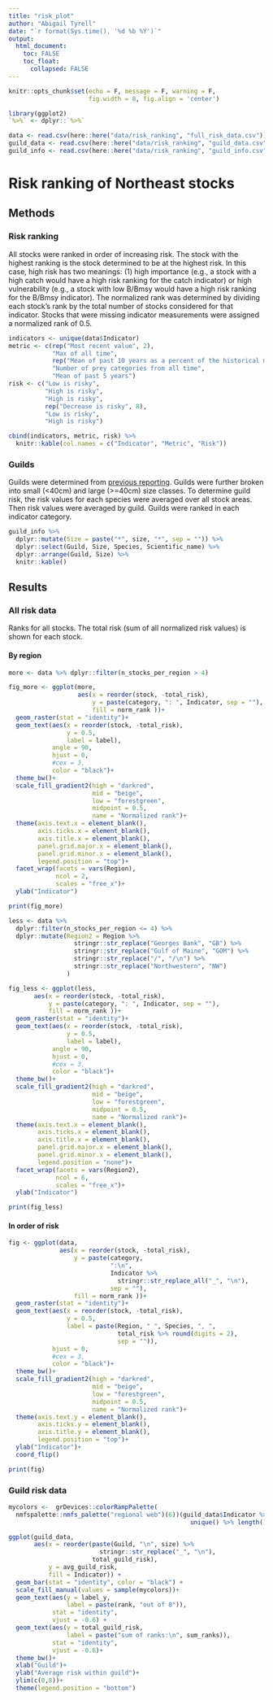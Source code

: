 ```yaml
---
title: "risk_plot"
author: "Abigail Tyrell"
date: "`r format(Sys.time(), '%d %b %Y')`"
output: 
  html_document:
    toc: FALSE
    toc_float: 
      collapsed: FALSE
---
```


```r
knitr::opts_chunk$set(echo = F, message = F, warning = F, 
                      fig.width = 8, fig.align = 'center')

library(ggplot2)
`%>%` <- dplyr::`%>%`

data <- read.csv(here::here("data/risk_ranking", "full_risk_data.csv"))
guild_data <- read.csv(here::here("data/risk_ranking", "guild_data.csv"))
guild_info <- read.csv(here::here("data/risk_ranking", "guild_info.csv"))
```

# Risk ranking of Northeast stocks {.tabset .tabset-fade}

## Methods {.tabset .tabset-fade}

### Risk ranking
All stocks were ranked in order of increasing risk. The stock with the highest ranking is the stock determined to be at the highest risk. In this case, high risk has two meanings: (1) high importance (e.g., a stock with a high catch would have a high risk ranking for the catch indicator) or high vulnerability (e.g., a stock with low B/Bmsy would have a high risk ranking for the B/Bmsy indicator). The normalized rank was determined by dividing each stock's rank by the total number of stocks considered for that indicator. Stocks that were missing indicator measurements were assigned a normalized rank of 0.5.

```r
indicators <- unique(data$Indicator)
metric <- c(rep("Most recent value", 2), 
            "Max of all time", 
            rep("Mean of past 10 years as a percent of the historical mean", 8),
            "Number of prey categories from all time",
            "Mean of past 5 years")
risk <- c("Low is risky",
          "High is risky",
          "High is risky",
          rep("Decrease is risky", 8),
          "Low is risky",
          "High is risky")

cbind(indicators, metric, risk) %>%
  knitr::kable(col.names = c("Indicator", "Metric", "Risk"))
```

### Guilds
Guilds were determined from [previous reporting](https://repository.library.noaa.gov/view/noaa/5277). Guilds were further broken into small (<40cm) and large (>=40cm) size classes. To determine guild risk, the risk values for each species were averaged over all stock areas. Then risk values were averaged by guild. Guilds were ranked in each indicator category.

```r
guild_info %>% 
  dplyr::mutate(Size = paste("*", size, "*", sep = "")) %>%
  dplyr::select(Guild, Size, Species, Scientific_name) %>%
  dplyr::arrange(Guild, Size) %>%
  knitr::kable()
```

## Results {.tabset .tabset-fade}

### All risk data {.tabset .tabset-fade}
Ranks for all stocks. The total risk (sum of all normalized risk values) is shown for each stock.

#### By region
```r
more <- data %>% dplyr::filter(n_stocks_per_region > 4) 

fig_more <- ggplot(more,
                   aes(x = reorder(stock, -total_risk),
                       y = paste(category, ": ", Indicator, sep = ""),
                       fill = norm_rank ))+
  geom_raster(stat = "identity")+
  geom_text(aes(x = reorder(stock, -total_risk),
                y = 0.5,
                label = label),
            angle = 90,
            hjust = 0,
            #cex = 3,
            color = "black")+
  theme_bw()+
  scale_fill_gradient2(high = "darkred", 
                       mid = "beige", 
                       low = "forestgreen", 
                       midpoint = 0.5,
                       name = "Normalized rank")+
  theme(axis.text.x = element_blank(),
        axis.ticks.x = element_blank(),
        axis.title.x = element_blank(),
        panel.grid.major.x = element_blank(),
        panel.grid.minor.x = element_blank(),
        legend.position = "top")+
  facet_wrap(facets = vars(Region),
             ncol = 2,
             scales = "free_x")+
  ylab("Indicator")

print(fig_more)

```

```r
less <- data %>% 
  dplyr::filter(n_stocks_per_region <= 4) %>%
  dplyr::mutate(Region2 = Region %>% 
                  stringr::str_replace("Georges Bank", "GB") %>% 
                  stringr::str_replace("Gulf of Maine", "GOM") %>%
                  stringr::str_replace("/", "/\n") %>%
                  stringr::str_replace("Northwestern", "NW")
                )

fig_less <- ggplot(less,
       aes(x = reorder(stock, -total_risk),
           y = paste(category, ": ", Indicator, sep = ""),
           fill = norm_rank ))+
  geom_raster(stat = "identity")+
  geom_text(aes(x = reorder(stock, -total_risk),
                y = 0.5,
                label = label),
            angle = 90,
            hjust = 0,
            #cex = 3,
            color = "black")+
  theme_bw()+
  scale_fill_gradient2(high = "darkred", 
                       mid = "beige", 
                       low = "forestgreen", 
                       midpoint = 0.5,
                       name = "Normalized rank")+
  theme(axis.text.x = element_blank(),
        axis.ticks.x = element_blank(),
        axis.title.x = element_blank(),
        panel.grid.major.x = element_blank(),
        panel.grid.minor.x = element_blank(),
        legend.position = "none")+
  facet_wrap(facets = vars(Region2),
             ncol = 6,
             scales = "free_x")+
  ylab("Indicator")

print(fig_less)
```

#### In order of risk
```r
fig <- ggplot(data,
              aes(x = reorder(stock, -total_risk),
                  y = paste(category, 
                            ":\n", 
                            Indicator %>% 
                              stringr::str_replace_all("_", "\n"), 
                            sep = ""),
                  fill = norm_rank ))+
  geom_raster(stat = "identity")+
  geom_text(aes(x = reorder(stock, -total_risk),
                y = 0.5,
                label = paste(Region, " ", Species, ", ", 
                              total_risk %>% round(digits = 2), 
                              sep = "")),
            hjust = 0,
            #cex = 3,
            color = "black")+
  theme_bw()+
  scale_fill_gradient2(high = "darkred", 
                       mid = "beige", 
                       low = "forestgreen", 
                       midpoint = 0.5,
                       name = "Normalized rank")+
  theme(axis.text.y = element_blank(),
        axis.ticks.y = element_blank(),
        axis.title.y = element_blank(),
        legend.position = "top")+
  ylab("Indicator")+
  coord_flip()

print(fig)
```

### Guild risk data
```r
mycolors <-  grDevices::colorRampPalette(
  nmfspalette::nmfs_palette("regional web")(6))(guild_data$Indicator %>% 
                                                  unique() %>% length())

ggplot(guild_data,
       aes(x = reorder(paste(Guild, "\n", size) %>%
                         stringr::str_replace("_", "\n"), 
                       total_guild_risk),
           y = avg_guild_risk, 
           fill = Indicator)) +
  geom_bar(stat = "identity", color = "black") +
  scale_fill_manual(values = sample(mycolors))+
  geom_text(aes(y = label_y,
                label = paste(rank, "out of 8")),
            stat = "identity",
            vjust = -0.6) +
  geom_text(aes(y = total_guild_risk,
                label = paste("sum of ranks:\n", sum_ranks)),
            stat = "identity",
            vjust = -0.6)+
  theme_bw()+
  xlab("Guild")+
  ylab("Average risk within guild")+
  ylim(c(0,8))+
  theme(legend.position = "bottom")
```